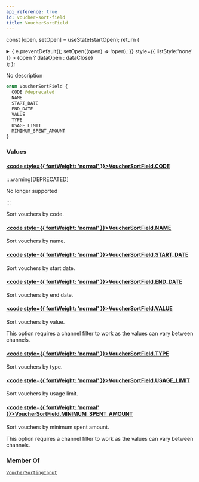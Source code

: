 ```yaml
---
api_reference: true
id: voucher-sort-field
title: VoucherSortField
---
```






const [open, setOpen] = useState(startOpen);
return (
<details {...(open ? { open: true } : {})} className="details" style={{ border:'none', boxShadow:'none', background:'var(--ifm-background-color)' }}>
<summary
onClick={(e) => {
e.preventDefault();
setOpen((open) => !open);
}}
style={{ listStyle:'none' }} >
{open ? dataOpen : dataClose}
</summary>
{open && children}
</details>
);
};

No description

```graphql
enum VoucherSortField {
  CODE @deprecated
  NAME
  START_DATE
  END_DATE
  VALUE
  TYPE
  USAGE_LIMIT
  MINIMUM_SPENT_AMOUNT
}
```

### Values

#### [<code style={{ fontWeight: 'normal' }}>VoucherSortField.<b>CODE</b></code>](#) <Badge class="badge badge--deprecated badge--secondary" text="deprecated"/>

:::warning[DEPRECATED]

No longer supported

:::

Sort vouchers by code.

#### [<code style={{ fontWeight: 'normal' }}>VoucherSortField.<b>NAME</b></code>](#)

Sort vouchers by name.


<Badge text="Added in Saleor 3.18" class="badge badge--secondary margin-bottom--sm" />


#### [<code style={{ fontWeight: 'normal' }}>VoucherSortField.<b>START_DATE</b></code>](#)

Sort vouchers by start date.

#### [<code style={{ fontWeight: 'normal' }}>VoucherSortField.<b>END_DATE</b></code>](#)

Sort vouchers by end date.

#### [<code style={{ fontWeight: 'normal' }}>VoucherSortField.<b>VALUE</b></code>](#)

Sort vouchers by value.

This option requires a channel filter to work as the values can vary between channels.

#### [<code style={{ fontWeight: 'normal' }}>VoucherSortField.<b>TYPE</b></code>](#)

Sort vouchers by type.

#### [<code style={{ fontWeight: 'normal' }}>VoucherSortField.<b>USAGE_LIMIT</b></code>](#)

Sort vouchers by usage limit.

#### [<code style={{ fontWeight: 'normal' }}>VoucherSortField.<b>MINIMUM_SPENT_AMOUNT</b></code>](#)

Sort vouchers by minimum spent amount.

This option requires a channel filter to work as the values can vary between channels.

### Member Of

[`VoucherSortingInput`](../../../api-reference/discounts/inputs/voucher-sorting-input.mdx) <Badge class="badge badge--secondary" text="input"/>
